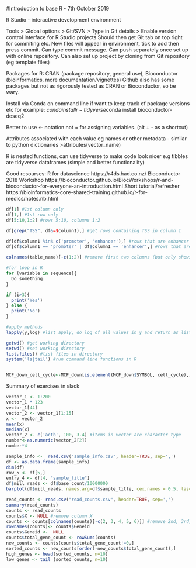 #Introduction to base R - 7th October 2019

R Studio - interactive development environment

Tools > Global options > Git/SVN > Type in Git details > Enable version control interface for R Studio projects
Should then get Git tab on top right for commiting etc.
New files will appear in environment, tick to add then press commit. Can type commit message. Can push separately once 
set up with online repository.
Can also set up project by cloning from Git repository (eg template files)

Packages for R: CRAN (package repository, general use), Bioconductor (bioinformatics, more documentation/vignettes)
Github also has some packages but not as rigorously tested as CRAN or Bioconductor, so be wary.

Install via Conda on command line if want to keep track of package versions etc for example:
$conda install r-tidyverse
$conda install bioconductor-deseq2

Better to use <- notation not = for assigning variables. (alt + - as a shortcut)

Attributes associated with each value eg names or other metadata - similar to python dictionaries
>attributes(vector_name)

R is nested functions, can use tidyverse to make code look nicer e.g tibbles are tidyverse dataframes (simple and better functionality)

Good resourses:
R for datascience https://r4ds.had.co.nz/ 
Bioconductor 2018 Workshop https://bioconductor.github.io/BiocWorkshops/r-and-bioconductor-for-everyone-an-introduction.html
Short tutorial/refresher https://bioinformatics-core-shared-training.github.io/r-for-medics/notes.nb.html


```r
df[1] #1st column only
df[1,] #1st row only
df[5:10,1:2] #rows 5:10, columns 1:2

df[grep("TSS", df&=$column1),] #get rows containing TSS in column 1

df[df$column1 %in% c('promoter', 'enhancer'),] #rows that are enhancer or promoter values in column 1
df[df$column1 == 'promoter' | df$column1 == 'enhancer',] #rows that are enhancer or promoter values in column 1

colnames(table_name)[-c(1:2)] #remove first two columns (but only shows column names, need to put within table name to get full table)

#for loop in R
for (variable in sequence){
  Do something
}

if (i>3){
  print('Yes')
} else {
  print('No')
}

#apply methods
lapply(y,log) #list apply, do log of all values in y and return as list

getwd() #get working directory
setwd() #set working directory
list.files() #list files in directory
system('ls|tail') #run command line functions in R


MCF_down_cell_cycle<-MCF_down[is.element(MCF_down$SYMBOL, cell_cycle),] #look up values from one table (cell cycle) in another (MCF_down) to get all information from row

```
Summary of exercises in slack

```r

vector_1 <- 1:200
vector_1 * 123
vector_1[44]
vector_2 <- vector_1[1:15]
x <-  vector_2
mean(x)
median(x)
vector_2 <- c('actb', 100, 3.4) #items in vector are character type
number<-as.numeric(vector_2[2])
number*4

```

```r
sample_info <-  read.csv("sample_info.csv", header=TRUE, sep=',')
df <- as.data.frame(sample_info)
dim(df)
row_5 <- df[5,]
entry_4 <- df[4, "sample_title"]
df$mill_reads <- df$base_count/10000000
barplot(df$mill_reads, names.arg=df$sample_title, cex.names = 0.5, las=2) #simple barplot, adjust font size and make x labels vertical

```

```r
read_counts <- read.csv("read_counts.csv", header=TRUE, sep=',')
summary(read_counts)
counts <- read_counts
counts$X <- NULL #remove column X
counts <- counts[colnames(counts)[-c(2, 3, 4, 5, 6)]] #remove 2nd, 3rd, 4th, 5th and 6th columns
rownames(counts)<- counts$Geneid
counts$Geneid <-  NULL
counts$total_gene_count <- rowSums(counts)
new_counts <- counts[counts$total_gene_count!=0,]
sorted_counts <- new_counts[order(-new_counts$total_gene_count),]
high_genes <- head(sorted_counts, n=10)
low_genes <- tail (sorted_counts, n=10)

```
